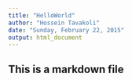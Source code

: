 ```yaml
---
title: "HelloWorld"
author: "Hossein Tavakoli"
date: "Sunday, February 22, 2015"
output: html_document
---
```

## This is a markdown file